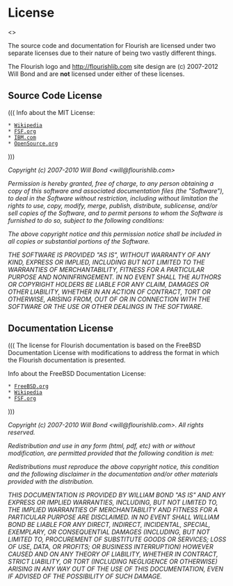 = License =
<<toc>>

The source code and documentation for Flourish are licensed under two separate
licenses due to their nature of being two vastly different things.

The Flourish logo and http://flourishlib.com site design are (c) 2007-2012 Will
Bond and are '''not''' licensed under either of these licenses.

== Source Code License ==

(((
Info about the MIT License:
 * [http://en.wikipedia.org/wiki/MIT_License Wikipedia]
 * [http://www.fsf.org/licensing/licenses/index_html#Expat FSF.org]
 * [http://www.ibm.com/developerworks/opensource/library/os-license2/ IBM.com]
 * [http://www.opensource.org/licenses/mit-license.php OpenSource.org]
)))

''Copyright (c) 2007-2010 Will Bond <will@flourishlib.com>''

''Permission is hereby granted, free of charge, to any person obtaining a copy
of this software and associated documentation files (the "Software"), to deal
in the Software without restriction, including without limitation the rights to
use, copy, modify, merge, publish, distribute, sublicense, and/or sell copies of
the Software, and to permit persons to whom the Software is furnished to do so,
subject to the following conditions:''

''The above copyright notice and this permission notice shall be included in all
copies or substantial portions of the Software.''

''THE SOFTWARE IS PROVIDED "AS IS", WITHOUT WARRANTY OF ANY KIND, EXPRESS OR
IMPLIED, INCLUDING BUT NOT LIMITED TO THE WARRANTIES OF MERCHANTABILITY,
FITNESS FOR A PARTICULAR PURPOSE AND NONINFRINGEMENT. IN NO EVENT SHALL THE
AUTHORS OR COPYRIGHT HOLDERS BE LIABLE FOR ANY CLAIM, DAMAGES OR OTHER
LIABILITY, WHETHER IN AN ACTION OF CONTRACT, TORT OR OTHERWISE, ARISING FROM,
OUT OF OR IN CONNECTION WITH THE SOFTWARE OR THE USE OR OTHER DEALINGS IN THE
SOFTWARE.''

== Documentation License ==

(((
The license for Flourish documentation is based on the FreeBSD Documentation
License with modifications to address the format in which the Flourish
documentation is presented.

Info about the FreeBSD Documentation License:
 * [http://www.freebsd.org/copyright/freebsd-doc-license.html FreeBSD.org]
 * [http://en.wikipedia.org/wiki/FreeBSD_Documentation_License Wikipedia]
 * [http://www.fsf.org/licensing/licenses/#DocumentationLicenses FSF.org]
)))

''Copyright (c) 2007-2010 Will Bond <will@flourishlib.com>. All rights
reserved.''

''Redistribution and use in any form (html, pdf, etc) with or without
modification, are permitted provided that the following condition is met:''

''Redistributions must reproduce the above copyright notice, this condition
and the following disclaimer in the documentation and/or other materials
provided with the distribution.''

''THIS DOCUMENTATION IS PROVIDED BY WILLIAM BOND "AS IS" AND ANY EXPRESS OR
IMPLIED WARRANTIES, INCLUDING, BUT NOT LIMITED TO, THE IMPLIED WARRANTIES OF
MERCHANTABILITY AND FITNESS FOR A PARTICULAR PURPOSE ARE DISCLAIMED. IN NO
EVENT SHALL WILLIAM BOND BE LIABLE FOR ANY DIRECT, INDIRECT, INCIDENTAL,
SPECIAL, EXEMPLARY, OR CONSEQUENTIAL DAMAGES (INCLUDING, BUT NOT LIMITED TO,
PROCUREMENT OF SUBSTITUTE GOODS OR SERVICES; LOSS OF USE, DATA, OR PROFITS; OR
BUSINESS INTERRUPTION) HOWEVER CAUSED AND ON ANY THEORY OF LIABILITY, WHETHER
IN CONTRACT, STRICT LIABILITY, OR TORT (INCLUDING NEGLIGENCE OR OTHERWISE)
ARISING IN ANY WAY OUT OF THE USE OF THIS DOCUMENTATION, EVEN IF ADVISED OF
THE POSSIBILITY OF SUCH DAMAGE.''